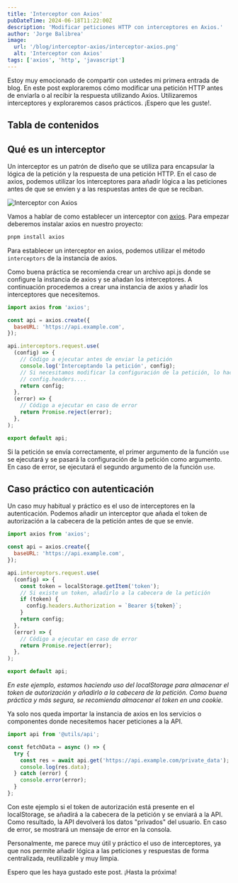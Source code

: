 ```yaml
---
title: 'Interceptor con Axios'
pubDateTime: 2024-06-18T11:22:00Z
description: 'Modificar peticiones HTTP con interceptores en Axios.'
author: 'Jorge Balibrea'
image:
  url: '/blog/interceptor-axios/interceptor-axios.png'
  alt: 'Interceptor con Axios'
tags: ['axios', 'http', 'javascript']
---
```


Estoy muy emocionado de compartir con ustedes mi primera entrada de blog.
En este post exploraremos cómo modificar una petición HTTP antes de enviarla o al recibir la respuesta utilizando Axios. Utilizaremos interceptores y exploraremos casos prácticos. ¡Espero que les guste!.

## Tabla de contenidos

## Qué es un interceptor

Un interceptor es un patrón de diseño que se utiliza para encapsular la lógica de la petición y la respuesta de una petición HTTP. En el caso de axios, podemos utilizar los interceptores para añadir lógica a las peticiones antes de que se envíen y a las respuestas antes de que se reciban.

<img
  src="/blog/interceptor-axios/interceptor-axios.png"
  alt="Interceptor con Axios"
/>

Vamos a hablar de como establecer un interceptor con [axios](https://axios-http.com/). Para empezar deberemos instalar axios en nuestro proyecto:

```bash
pnpm install axios
```

Para establecer un interceptor en axios, podemos utilizar el método `interceptors` de la instancia de axios.

Como buena práctica se recomienda crear un archivo api.js donde se configure la instancia de axios y se añadan los interceptores. A continuación procedemos a crear una instancia de axios y añadir los interceptores que necesitemos.

```js
import axios from 'axios';

const api = axios.create({
  baseURL: 'https://api.example.com',
});

api.interceptors.request.use(
  (config) => {
    // Código a ejecutar antes de enviar la petición
    console.log('Interceptando la petición', config);
    // Si necesitamos modificar la configuración de la petición, lo hacemos aquí
    // config.headers....
    return config;
  },
  (error) => {
    // Código a ejecutar en caso de error
    return Promise.reject(error);
  },
);

export default api;
```

Si la petición se envía correctamente, el primer argumento de la función `use` se ejecutará y se pasará la configuración de la petición como argumento. En caso de error, se ejecutará el segundo argumento de la función `use`.

## Caso práctico con autenticación

Un caso muy habitual y práctico es el uso de interceptores en la autenticación. Podemos añadir un interceptor que añada el token de autorización a la cabecera de la petición antes de que se envíe.

```js
import axios from 'axios';

const api = axios.create({
  baseURL: 'https://api.example.com',
});

api.interceptors.request.use(
  (config) => {
    const token = localStorage.getItem('token');
    // Si existe un token, añadirlo a la cabecera de la petición
    if (token) {
      config.headers.Authorization = `Bearer ${token}`;
    }
    return config;
  },
  (error) => {
    // Código a ejecutar en caso de error
    return Promise.reject(error);
  },
);

export default api;
```

_En este ejemplo, estamos haciendo uso del localStorage para almacenar el token de autorización y añadirlo a la cabecera de la petición. Como buena práctica y más segura, se recomienda almacenar el token en una cookie._

Ya solo nos queda importar la instancia de axios en los servicios o componentes donde necesitemos hacer peticiones a la API.

```js
import api from '@utils/api';

const fetchData = async () => {
  try {
    const res = await api.get('https://api.example.com/private_data');
    console.log(res.data);
  } catch (error) {
    console.error(error);
  }
};
```

Con este ejemplo si el token de autorización está presente en el localStorage, se añadirá a la cabecera de la petición y se enviará a la API. Como resultado, la API devolverá los datos "privados" del usuario. En caso de error, se mostrará un mensaje de error en la consola.

Personalmente, me parece muy útil y práctico el uso de interceptores, ya que nos permite añadir lógica a las peticiones y respuestas de forma centralizada, reutilizable y muy limpia.

Espero que les haya gustado este post. ¡Hasta la próxima!
